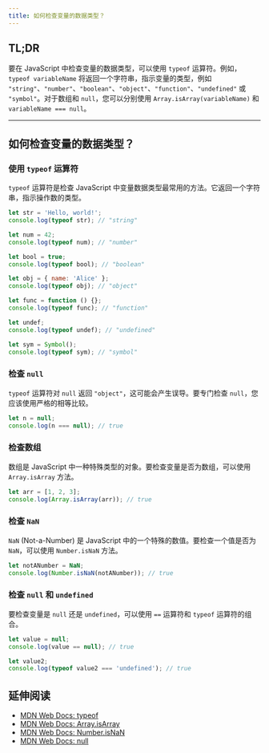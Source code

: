 ```yaml
---
title: 如何检查变量的数据类型？
---
```


## TL;DR

要在 JavaScript 中检查变量的数据类型，可以使用 `typeof` 运算符。例如，`typeof variableName` 将返回一个字符串，指示变量的类型，例如 `"string"`、`"number"`、`"boolean"`、`"object"`、`"function"`、`"undefined"` 或 `"symbol"`。对于数组和 `null`，您可以分别使用 `Array.isArray(variableName)` 和 `variableName === null`。

***

## 如何检查变量的数据类型？

### 使用 `typeof` 运算符

`typeof` 运算符是检查 JavaScript 中变量数据类型最常用的方法。它返回一个字符串，指示操作数的类型。

```js live
let str = 'Hello, world!';
console.log(typeof str); // "string"

let num = 42;
console.log(typeof num); // "number"

let bool = true;
console.log(typeof bool); // "boolean"

let obj = { name: 'Alice' };
console.log(typeof obj); // "object"

let func = function () {};
console.log(typeof func); // "function"

let undef;
console.log(typeof undef); // "undefined"

let sym = Symbol();
console.log(typeof sym); // "symbol"
```

### 检查 `null`

`typeof` 运算符对 `null` 返回 `"object"`，这可能会产生误导。要专门检查 `null`，您应该使用严格的相等比较。

```js live
let n = null;
console.log(n === null); // true
```

### 检查数组

数组是 JavaScript 中一种特殊类型的对象。要检查变量是否为数组，可以使用 `Array.isArray` 方法。

```js live
let arr = [1, 2, 3];
console.log(Array.isArray(arr)); // true
```

### 检查 `NaN`

`NaN` (Not-a-Number) 是 JavaScript 中的一个特殊的数值。要检查一个值是否为 `NaN`，可以使用 `Number.isNaN` 方法。

```js live
let notANumber = NaN;
console.log(Number.isNaN(notANumber)); // true
```

### 检查 `null` 和 `undefined`

要检查变量是 `null` 还是 `undefined`，可以使用 `==` 运算符和 `typeof` 运算符的组合。

```js live
let value = null;
console.log(value == null); // true

let value2;
console.log(typeof value2 === 'undefined'); // true
```

## 延伸阅读

* [MDN Web Docs: typeof](https://developer.mozilla.org/en-US/docs/Web/JavaScript/Reference/Operators/typeof)
* [MDN Web Docs: Array.isArray](https://developer.mozilla.org/en-US/docs/Web/JavaScript/Reference/Global_Objects/Array/isArray)
* [MDN Web Docs: Number.isNaN](https://developer.mozilla.org/en-US/docs/Web/JavaScript/Reference/Global_Objects/Number/isNaN)
* [MDN Web Docs: null](https://developer.mozilla.org/en-US/docs/Web/JavaScript/Reference/Global_Objects/null)
